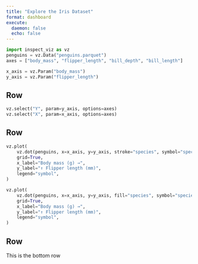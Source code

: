 ```yaml
---
title: "Explore the Iris Dataset"
format: dashboard
execute:
  daemon: false
  echo: false
---
```


```python
import inspect_viz as vz
penguins = vz.Data("penguins.parquet")
axes = ["body_mass", "flipper_length", "bill_depth", "bill_length"]

x_axis = vz.Param("body_mass")
y_axis = vz.Param("flipper_length")
```

## Row {.toolbar}

```python
vz.select("Y", param=y_axis, options=axes)
vz.select("X", param=x_axis, options=axes)
```

## Row

```python
vz.plot(
    vz.dot(penguins, x=x_axis, y=y_axis, stroke="species", symbol="species"),
    grid=True,
    x_label="Body mass (g) →",
    y_label="↑ Flipper length (mm)",
    legend="symbol",
)
```

```python
vz.plot(
    vz.dot(penguins, x=x_axis, y=y_axis, fill="species", symbol="species"),
    grid=True,
    x_label="Body mass (g) →",
    y_label="↑ Flipper length (mm)",
    legend="symbol",
)
```

## Row

This is the bottom row